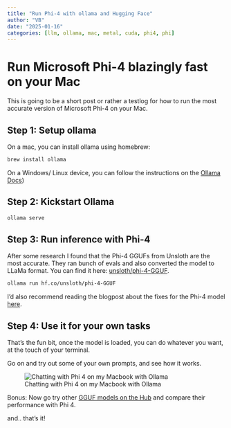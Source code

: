 ```yaml
---
title: "Run Phi-4 with ollama and Hugging Face"
author: "VB"
date: "2025-01-16"
categories: [llm, ollama, mac, metal, cuda, phi4, phi]
---
```


# Run Microsoft Phi-4 blazingly fast on your Mac

This is going to be a short post or rather a testlog for how to run the most accurate version of Microsoft Phi-4 on your Mac.

## Step 1: Setup ollama

On a mac, you can install ollama using homebrew:

```bash
brew install ollama
```

On a Windows/ Linux device, you can follow the instructions on the [Ollama Docs](https://ollama.com/download))

## Step 2: Kickstart Ollama

```bash
ollama serve
```

## Step 3: Run inference with Phi-4

After some research I found that the Phi-4 GGUFs from Unsloth are the most accurate. They ran bunch of evals and also converted the model to LLaMa format.
You can find it here: [unsloth/phi-4-GGUF](https://huggingface.co/unsloth/phi-4-GGUF).

```bash
ollama run hf.co/unsloth/phi-4-GGUF
```

I'd also recommend reading the blogpost about the fixes for the Phi-4 model [here](https://unsloth.ai/blog/phi4).

## Step 4: Use it for your own tasks

That's the fun bit, once the model is loaded, you can do whatever you want, at the touch of your terminal.

Go on and try out some of your own prompts, and see how it works.

![Chatting with Phi 4 on my Macbook with Ollama](examples.png)

Bonus: Now go try other [GGUF models on the Hub](https://huggingface.co/models?library=gguf) and compare their performance with Phi 4.

and.. that's it!
